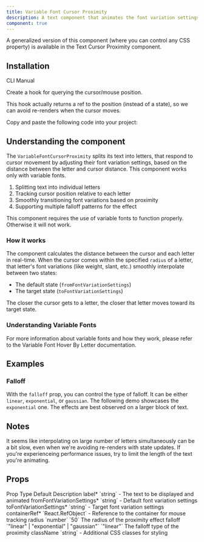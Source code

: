 ```yaml
---
title: Variable Font Cursor Proximity
description: A text component that animates the font variation settings of letters based on the cursor proximity. Works only with variable fonts.
component: true
---
```


<ComponentPreview name="variable-font-cursor-proximity-demo" />

A generalized version of this component (where you can control any CSS property) is available in the <Link href="/docs/components/text/text-cursor-proximity">Text Cursor Proximity</Link> component.

## Installation 

<Tabs defaultValue="cli">

<TabsList>
  <TabsTrigger value="cli">CLI</TabsTrigger>
  <TabsTrigger value="manual">Manual</TabsTrigger>
</TabsList>
<TabsContent value="cli">

<InstallTabs command="shadcn@latest add &quot;https://fancycomponents.dev/r/variable-font-cursor-proximity.json&quot;" npx />

</TabsContent>

<TabsContent value="manual">

<Steps>

<Step>Create a hook for querying the cursor/mouse position.</Step>

This hook actually returns a ref to the position (instead of a state), so we can avoid re-renders when the cursor moves.

<ComponentSource name="use-mouse-position-ref" />

<Step>Copy and paste the following code into your project:</Step>

<ComponentSource name="variable-font-cursor-proximity" />

</Steps>

</TabsContent>
</Tabs>

## Understanding the component

The `VariableFontCursorProximity` splits its text into letters, that respond to cursor movement by adjusting their font variation settings, based on the distance between the letter and cursor distance. This component works only with variable fonts.

1. Splitting text into individual letters
2. Tracking cursor position relative to each letter
3. Smoothly transitioning font variations based on proximity
4. Supporting multiple falloff patterns for the effect

This component requires the use of variable fonts to function properly. Otherwise it will not work.

### How it works

The component calculates the distance between the cursor and each letter in real-time. When the cursor comes within the specified `radius` of a letter, that letter's font variations (like weight, slant, etc.) smoothly interpolate between two states:

- The default state (`fromFontVariationSettings`)
- The target state (`toFontVariationSettings`)

The closer the cursor gets to a letter, the closer that letter moves toward its target state.

### Understanding Variable Fonts

For more information about variable fonts and how they work, please refer to the <Link href="/docs/components/text/variable-font-hover-by-letter#understanding-variable-fonts">Variable Font Hover By Letter</Link> documentation.

## Examples

### Falloff

With the `falloff` prop, you can control the type of falloff. It can be either `linear`, `exponential`, or `gaussian`. The following demo showcases the `exponential` one. The effects are best observed on a larger block of text.

<ComponentPreview name="variable-font-cursor-proximity-falloff-demo" />

## Notes

It seems like interpolating on large number of letters simultaneously can be a bit slow, even when we're avoiding re-renders with state updates. If you're experienceing performance issues, try to limit the length of the text you're animating.

## Props

<Table>
  <TableHeader>
    <TableRow>
      <TableHead>Prop</TableHead>
      <TableHead>Type</TableHead>
      <TableHead>Default</TableHead>
      <TableHead>Description</TableHead>
    </TableRow>
  </TableHeader>
  <TableBody>
    <TableRow>
      <TableCell>label<span className="text-red-500">*</span></TableCell>
      <TableCell>`string`</TableCell>
      <TableCell>-</TableCell>
      <TableCell>The text to be displayed and animated</TableCell>
    </TableRow>
    <TableRow>
      <TableCell>fromFontVariationSettings<span className="text-red-500">*</span></TableCell>
      <TableCell>`string`</TableCell>
      <TableCell>-</TableCell>
      <TableCell>Default font variation settings</TableCell>
    </TableRow>
    <TableRow>
      <TableCell>toFontVariationSettings<span className="text-red-500">*</span></TableCell>
      <TableCell>`string`</TableCell>
      <TableCell>-</TableCell>
      <TableCell>Target font variation settings</TableCell>
    </TableRow>
    <TableRow>
      <TableCell>containerRef<span className="text-red-500">*</span></TableCell>
      <TableCell>`React.RefObject<HTMLElement>`</TableCell>
      <TableCell>-</TableCell>
      <TableCell>Reference to the container for mouse tracking</TableCell>
    </TableRow>
    <TableRow>
      <TableCell>radius</TableCell>
      <TableCell>`number`</TableCell>
      <TableCell>`50`</TableCell>
      <TableCell>The radius of the proximity effect</TableCell>
    </TableRow>
    <TableRow>
      <TableCell>falloff</TableCell>
      <TableCell>`"linear" | "exponential" | "gaussian"`</TableCell>
      <TableCell>`"linear"`</TableCell>
      <TableCell>The falloff type of the proximity</TableCell>
    </TableRow>
    <TableRow>
      <TableCell>className</TableCell>
      <TableCell>`string`</TableCell>
      <TableCell>-</TableCell>
      <TableCell>Additional CSS classes for styling</TableCell>
    </TableRow>
  </TableBody>
</Table>

